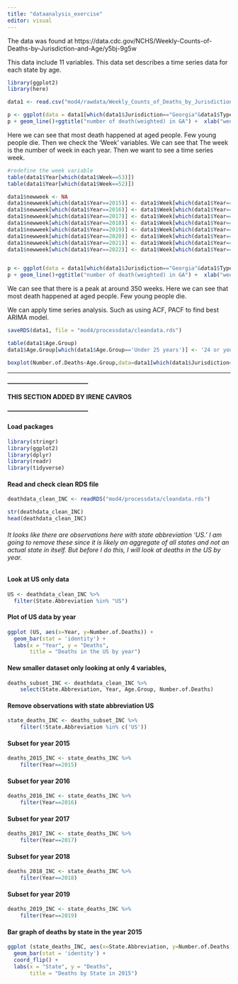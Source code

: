 ```yaml
---
title: "dataanalysis_exercise"
editor: visual
---
```


The data was found at https://data.cdc.gov/NCHS/Weekly-Counts-of-Deaths-by-Jurisdiction-and-Age/y5bj-9g5w

This data include 11 variables. This data set describes a time series data for each state by age.

```r
library(ggplot2)
library(here)

data1 <- read.csv("mod4/rawdata/Weekly_Counts_of_Deaths_by_Jurisdiction_and_Age.csv")

p <- ggplot(data = data1[which(data1$Jurisdiction=="Georgia"&data1$Type=='Predicted (weighted)'),], aes(x = Week, y = Number.of.Deaths, group = Age.Group,color=Age.Group))
p + geom_line()+ggtitle("number of death(weighted) in GA") +  xlab("week") + ylab("death")
```

Here we can see that most death happened at aged people. Few young people die. Then we check the 'Week' variables. We can see that The week is the number of week in each year. Then we want to see a time series week.

```r
#redefine the week variable
table(data1$Year[which(data1$Week==53)])
table(data1$Year[which(data1$Week==52)])

data1$newweek <- NA
data1$newweek[which(data1$Year==2015)] <- data1$Week[which(data1$Year==2015)]
data1$newweek[which(data1$Year==2016)] <- data1$Week[which(data1$Year==2016)]+52
data1$newweek[which(data1$Year==2017)] <- data1$Week[which(data1$Year==2017)]+52*2
data1$newweek[which(data1$Year==2018)] <- data1$Week[which(data1$Year==2018)]+52*3
data1$newweek[which(data1$Year==2019)] <- data1$Week[which(data1$Year==2019)]+52*4
data1$newweek[which(data1$Year==2020)] <- data1$Week[which(data1$Year==2020)]+52*5
data1$newweek[which(data1$Year==2021)] <- data1$Week[which(data1$Year==2021)]+52*6+1
data1$newweek[which(data1$Year==2022)] <- data1$Week[which(data1$Year==2022)]+52*7+1


p <- ggplot(data = data1[which(data1$Jurisdiction=="Georgia"&data1$Type=='Predicted (weighted)'),], aes(x = newweek, y = Number.of.Deaths, group = Age.Group,color=Age.Group))
p + geom_line()+ggtitle("number of death(weighted) in GA") +  xlab("week") + ylab("death")

```

We can see that there is a peak at around 350 weeks. Here we can see that most death happened at aged people. Few young people die.

We can apply time series analysis. Such as using ACF, PACF to find best ARIMA model.

```r
saveRDS(data1, file = "mod4/processdata/cleandata.rds")
```

```r
table(data1$Age.Group)
data1$Age.Group[which(data1$Age.Group=='Under 25 years')] <- '24 or younger'
```

```r
boxplot(Number.of.Deaths~Age.Group,data=data1[which(data1$Jurisdiction=="Georgia"&data1$Type=='Predicted (weighted)'),], main="number of deaths in GA",        xlab="age", ylab="deaths")
```

--------------------------------------------------------------


**---------------------------------------**

**THIS SECTION ADDED BY IRENE CAVROS**

**---------------------------------------**

#### Load packages

```r
library(stringr)
library(ggplot2)
library(dplyr)
library(readr)
library(tidyverse)
```

#### Read and check clean RDS file 

```r

deathdata_clean_INC <- readRDS("mod4/processdata/cleandata.rds")

str(deathdata_clean_INC)
head(deathdata_clean_INC)
```

###### It looks like there are observations here with state abbreviation 'US.' I am going to remove these since it is likely an aggregate of all states and not an actual state in itself. But before I do this, I will look at deaths in the US by year. 

#### Look at US only data 
```r
US <- deathdata_clean_INC %>%
  filter(State.Abbreviation %in% "US")
```

#### Plot of US data by year
```r
ggplot (US, aes(x=Year, y=Number.of.Deaths)) + 
  geom_bar(stat = 'identity') + 
  labs(x = "Year", y = "Deaths", 
       title = "Deaths in the US by year")
```


#### New smaller dataset only looking at only 4 variables, 

```r
deaths_subset_INC <- deathdata_clean_INC %>%
    select(State.Abbreviation, Year, Age.Group, Number.of.Deaths)
```

#### Remove observations with state abbreviation US 

```r
state_deaths_INC <- deaths_subset_INC %>%
    filter(!State.Abbreviation %in% c('US'))
```

#### Subset for year 2015

```r
deaths_2015_INC <- state_deaths_INC %>% 
    filter(Year==2015)
```

#### Subset for year 2016 

```r
deaths_2016_INC <- state_deaths_INC %>% 
    filter(Year==2016)
```

#### Subset for year 2017

```r
deaths_2017_INC <- state_deaths_INC %>% 
    filter(Year==2017)
```

#### Subset for year 2018

```r
deaths_2018_INC <- state_deaths_INC %>% 
    filter(Year==2018)
```

#### Subset for year 2019
    
```r
deaths_2019_INC <- state_deaths_INC %>% 
    filter(Year==2019)
```

#### Bar graph of deaths by state in the year 2015

```r
ggplot (state_deaths_INC, aes(x=State.Abbreviation, y=Number.of.Deaths)) + 
  geom_bar(stat = 'identity') + 
  coord_flip() +
  labs(x = "State", y = "Deaths", 
       title = "Deaths by State in 2015")
```

